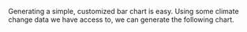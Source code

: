 Generating a simple, customized bar chart is easy. Using some climate change data we have access to, we can generate the following chart.